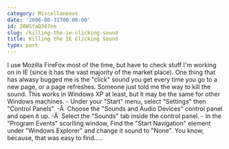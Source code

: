 ```yaml
---
category: Miscellaneous
date: '2006-08-31T00:00:00'
id: 20WSfaQ367ne
slug: /killing-the-ie-clicking-sound
title: Killing the IE Clicking Sound
type: post
---
```


I use Mozilla FireFox most of the time, but have to check stuff I'm
working on in IE (since it has the vast majority of the market
place). One thing that has alwasy bugged me is the "click" sound
you get every time you go to a new page, or a page refreshes.
Someone just told me the way to kill the sound. This works in
Windows XP at least, but it may be the same for other Windows
machines. - Under your "Start" menu, select "Settings" then
"Control Panels". -Â  Choose the "Sounds and Audio Devices" control
panel and open it up. -Â  Select the "Sounds" tab inside the
control panel. - In the "Program Events" scorlling window, Find the
"Start Navigation" element under "Windows Explorer" and change it
sound to "None". You know, because, that was easy to find.....